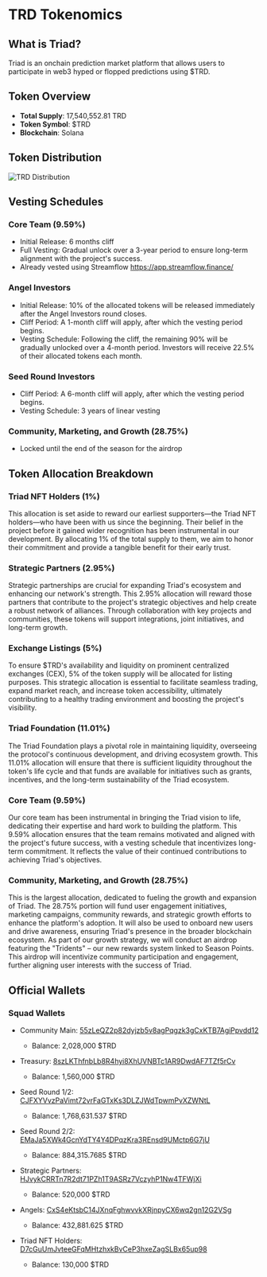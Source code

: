 
# TRD Tokenomics

## What is Triad?

Triad is an onchain prediction market platform that allows users to participate in web3 hyped or flopped predictions using $TRD.

## Token Overview

- **Total Supply**: 17,540,552.81 TRD
- **Token Symbol**: $TRD
- **Blockchain**: Solana

## Token Distribution

![TRD Distribution](/images/trd-tokenomics.png)

## Vesting Schedules

### Core Team (9.59%)

- Initial Release: 6 months cliff
- Full Vesting: Gradual unlock over a 3-year period to ensure long-term alignment with the project's success.
- Already vested using Streamflow https://app.streamflow.finance/

### Angel Investors

- Initial Release: 10% of the allocated tokens will be released immediately after the Angel Investors round closes.
- Cliff Period: A 1-month cliff will apply, after which the vesting period begins.
- Vesting Schedule: Following the cliff, the remaining 90% will be gradually unlocked over a 4-month period. Investors will receive 22.5% of their allocated tokens each month.

### Seed Round Investors

- Cliff Period: A 6-month cliff will apply, after which the vesting period begins.
- Vesting Schedule: 3 years of linear vesting

### Community, Marketing, and Growth (28.75%)

- Locked until the end of the season for the airdrop

## Token Allocation Breakdown

### Triad NFT Holders (1%)

This allocation is set aside to reward our earliest supporters—the Triad NFT holders—who have been with us since the beginning. Their belief in the project before it gained wider recognition has been instrumental in our development. By allocating 1% of the total supply to them, we aim to honor their commitment and provide a tangible benefit for their early trust.

### Strategic Partners (2.95%)

Strategic partnerships are crucial for expanding Triad's ecosystem and enhancing our network's strength. This 2.95% allocation will reward those partners that contribute to the project's strategic objectives and help create a robust network of alliances. Through collaboration with key projects and communities, these tokens will support integrations, joint initiatives, and long-term growth.

### Exchange Listings (5%)

To ensure $TRD's availability and liquidity on prominent centralized exchanges (CEX), 5% of the token supply will be allocated for listing purposes. This strategic allocation is essential to facilitate seamless trading, expand market reach, and increase token accessibility, ultimately contributing to a healthy trading environment and boosting the project's visibility.

### Triad Foundation (11.01%)

The Triad Foundation plays a pivotal role in maintaining liquidity, overseeing the protocol's continuous development, and driving ecosystem growth. This 11.01% allocation will ensure that there is sufficient liquidity throughout the token's life cycle and that funds are available for initiatives such as grants, incentives, and the long-term sustainability of the Triad ecosystem.

### Core Team (9.59%)

Our core team has been instrumental in bringing the Triad vision to life, dedicating their expertise and hard work to building the platform. This 9.59% allocation ensures that the team remains motivated and aligned with the project's future success, with a vesting schedule that incentivizes long-term commitment. It reflects the value of their continued contributions to achieving Triad's objectives.

### Community, Marketing, and Growth (28.75%)

This is the largest allocation, dedicated to fueling the growth and expansion of Triad. The 28.75% portion will fund user engagement initiatives, marketing campaigns, community rewards, and strategic growth efforts to enhance the platform's adoption. It will also be used to onboard new users and drive awareness, ensuring Triad's presence in the broader blockchain ecosystem. As part of our growth strategy, we will conduct an airdrop featuring the "Tridents" – our new rewards system linked to Season Points. This airdrop will incentivize community participation and engagement, further aligning user interests with the success of Triad.

## Official Wallets

### Squad Wallets

- Community Main: [55zLeQZ2p82dyjzb5v8agPqgzk3gCxKTB7AgiPpvdd12](https://solscan.io/address/55zLeQZ2p82dyjzb5v8agPqgzk3gCxKTB7AgiPpvdd12)

  - Balance: 2,028,000 $TRD

- Treasury: [8szLKThfnbLb8R4hyi8XhUVNBTc1AR9DwdAF7TZf5rCv](https://solscan.io/address/8szLKThfnbLb8R4hyi8XhUVNBTc1AR9DwdAF7TZf5rCv)

  - Balance: 1,560,000 $TRD

- Seed Round 1/2: [CJFXYVvzPaVimt72vrFaGTxKs3DLZJWdTpwmPvXZWNtL](https://solscan.io/address/CJFXYVvzPaVimt72vrFaGTxKs3DLZJWdTpwmPvXZWNtL)

  - Balance: 1,768,631.537 $TRD

- Seed Round 2/2: [EMaJa5XWk4GcnYdTY4Y4DPqzKra3REnsd9UMctp6G7jU](https://solscan.io/address/EMaJa5XWk4GcnYdTY4Y4DPqzKra3REnsd9UMctp6G7jU)

  - Balance: 884,315.7685 $TRD

- Strategic Partners: [HJvykCRRTn7R2dt71PZh1T9ASRz7VczyhP1Nw4TFWjXi](https://solscan.io/address/HJvykCRRTn7R2dt71PZh1T9ASRz7VczyhP1Nw4TFWjXi)

  - Balance: 520,000 $TRD

- Angels: [CxS4eKtsbC14JXnqFghwvvkXRjnpyCX6wq2gn12G2VSg](https://solscan.io/address/CxS4eKtsbC14JXnqFghwvvkXRjnpyCX6wq2gn12G2VSg)

  - Balance: 432,881.625 $TRD

- Triad NFT Holders: [D7cGuUmJvteeGFqMHtzhxkBvCeP3hxeZagSLBx65up98](https://solscan.io/address/D7cGuUmJvteeGFqMHtzhxkBvCeP3hxeZagSLBx65up98)

  - Balance: 130,000 $TRD
